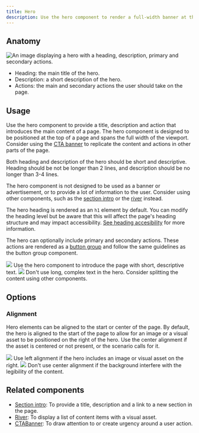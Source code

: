 ```yaml
---
title: Hero
description: Use the hero component to render a full-width banner at the top of a page.
---
```



## Anatomy

![An image displaying a hero with a heading, description, primary and secondary actions.](https://github.com/primer/brand/assets/912236/51f3dd23-9ac7-4825-9169-4fb7f295e7f1)

- Heading: the main title of the hero.
- Description: a short description of the hero.
- Actions: the main and secondary actions the user should take on the page.

## Usage

Use the hero component to provide a title, description and action that introduces the main content of a page. The hero component is designed to be positioned at the top of a page and spans the full width of the viewport. Consider using the [CTA banner](/components/CTABanner) to replicate the content and actions in other parts of the page. 

Both heading and description of the hero should be short and descriptive. Heading should be not be longer than 2 lines, and description should be no longer than 3-4 lines.

The hero component is not designed to be used as a banner or advertisement, or to provide a lot of information to the user. Consider using other components, such as the [section intro](/components/SectionIntro) or the [river](/components/River) instead.

The hero heading is rendered as an `h1` element by default. You can modify the heading level but be aware that this will affect the page's heading structure and may impact accessibility. [See heading accesibility](/components/Heading#accessibility) for more information.

The hero can optionally include primary and secondary actions. These actions are rendered as a [button group](/components/ButtonGroup) and follow the same guidelines as the button group component.

<DoDontContainer>
  <Do>
    <img src="https://github.com/primer/brand/assets/912236/e1792455-f008-45fd-9dd6-7330bc58c03c" />
    <Caption>
      Use the hero component to introduce the page with short, descriptive text.
    </Caption>
  </Do>
  <Dont>
    <img src="https://github.com/primer/brand/assets/912236/4f60189c-c5d0-478b-bcb0-823bb1b5ee6f" />
    <Caption>
      Don't use long, complex text in the hero. Consider splitting the content
      using other components.
    </Caption>
  </Dont>
</DoDontContainer>

## Options

### Alignment

Hero elements can be aligned to the start or center of the page. By default, the hero is aligned to the start of the page to allow for an image or a visual asset to be positioned on the right of the hero. Use the center alignment if the asset is centered or not present, or the scenario calls for it.

<DoDontContainer stacked>
  <Do>
    <img src="https://github.com/primer/brand/assets/912236/3d96284d-46ae-4211-a291-9750ec54bbf6" />
    <Caption>
      Use left alignment if the hero includes an image or visual asset on the
      right.
    </Caption>
  </Do>
  <Dont>
    <img src="https://github.com/primer/brand/assets/912236/1f56d40e-c3aa-4955-aa8f-a4748e9fe149" />
    <Caption>
      Don't use center alignment if the background interfere with the legibility of the content.
    </Caption>
  </Dont>
</DoDontContainer>

## Related components

- [Section intro](/components/SectionIntro): To provide a title, description and a link to a new section in the page.
- [River](/components/River): To display a list of content items with a visual asset.
- [CTABanner](/components/CTABanner): To draw attention to or create urgency around a user action.

